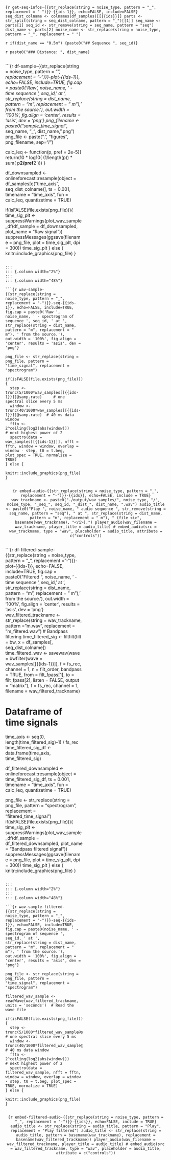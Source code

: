 ```{r get-seq-infos-{{str_replace(string = noise_type, pattern = "_", replacement = "-")}}-{{ids-1}}, echo=FALSE, include=FALSE}
seq_dist_colname <- colnames(df_samples)[[{{ids}}]]
parts <- str_split(string = seq_dist_colname, pattern = "_")[[1]]
seq_name <- parts[1]
seq_id <- str_remove(string = seq_name, pattern = "seq")
dist_name <- parts[2]
noise_name <- str_replace(string = noise_type, pattern = "_", replacement = " ")
```

`r if(dist_name == "0.5m") {paste0("## Sequence ", seq_id)}`

`r paste0("### Distance: ", dist_name)`

::: {}
::: {.column width="48%"}

```{r df-sample-{{str_replace(string = noise_type, pattern = "_", replacement = "-")}}-plot-{{ids-1}}, echo=FALSE, include=TRUE, fig.cap = paste0('Raw ', noise_name, ' - time sequence ', seq_id, ' at ', str_replace(string = dist_name, pattern = "m", replacement = " m"), ' from the source.'), out.width = '100%', fig.align = 'center', results = 'asis', dev = 'png'}
png_filename <- paste0("sample_time_signal_", seq_name, "_", dist_name, ".png")
png_file <- paste(".", "figures", png_filename, sep="/")

calc_leq <- function(p, pref = 2e-5){
  return(10 * log10( (1/length(p)) * sum( p**2/pref**2 )))
}

df_downsampled <- onlineforecast::resample(object = df_samples[c("time_axis", seq_dist_colname)], ts = 0.001, timename = "time_axis", fun = calc_leq, quantizetime = TRUE)

if(isFALSE(file.exists(png_file))){
  time_sig_plt <- suppressWarnings(plot_wav_sample_df(df_sample = df_downsampled, plot_name = "Raw signal"))
  suppressMessages(ggsave(filename = png_file, 
                          plot = time_sig_plt, 
                          dpi = 300))
  time_sig_plt
} else {
  knitr::include_graphics(png_file)
}
```

:::
::: {.column width="2%"}
:::
::: {.column width="48%"}

```{r wav-sample-{{str_replace(string = noise_type, pattern = "_", replacement = "-")}}-seq-{{ids-1}}, echo=FALSE, include=TRUE, fig.cap = paste0('Raw ', noise_name, ' - spectrogram of sequence ', seq_id, ' at ', str_replace(string = dist_name, pattern = "m", replacement = " m"), ' from the source.'), out.width = '100%', fig.align = 'center', results = 'asis', dev = 'png'}

png_file <- str_replace(string = png_file, pattern = "time_signal", replacement = "spectrogram")

if(isFALSE(file.exists(png_file))){
  step <- trunc(5/1000*wav_samples[[{{ids-1}}]]@samp.rate)     # one spectral slice every 5 ms
  window <- trunc(40/1000*wav_samples[[{{ids-1}}]]@samp.rate)  # 40 ms data window
  fftn <- 2^ceiling(log2(abs(window)))       # next highest power of 2
  spectro(data = wav_samples[[{{ids-1}}]], nfft = fftn, window = window, overlap = window - step, t0 = t.beg, plot_spec = TRUE, normalize = TRUE)
} else {
  knitr::include_graphics(png_file)
}
```

:::
:::

<div style="text-align: center;">
```{r embed-audio-{{str_replace(string = noise_type, pattern = "_", replacement = "-")}}-{{ids}}, echo=FALSE, include = TRUE}
wav_trackname <- paste0("./output/wav_samples/", noise_type, "/", noise_type, "_seq_", seq_id, "_dist_", dist_name, ".wav")
audio_title <- paste0("Play ", noise_name, " audio sequence ", str_remove(string = seq_name, pattern = "seq"), " at ", str_replace(string = dist_name, pattern = "m", replacement = " m"), " (file <i>", basename(wav_trackname), "</i>).")
player_audio(wav_filename = wav_trackname, player_title = audio_title)
# embed_audio(src = wav_trackname, type = "wav", placeholder = audio_title, attribute = c("controls"))
```
</div>

::: {}
::: {.column width="48%"}

```{r df-filtered-sample-{{str_replace(string = noise_type, pattern = "_", replacement = "-")}}-plot-{{ids-1}}, echo=FALSE, include=TRUE, fig.cap = paste0("Filtered ", noise_name, ' - time sequence ', seq_id, ' at ', str_replace(string = dist_name, pattern = "m", replacement = " m"), ' from the source.'), out.width = '100%', fig.align = 'center', results = 'asis', dev = 'png'}
wav_filtered_trackname <- str_replace(string = wav_trackname, pattern = "m.wav", replacement = "m_filtered.wav")
# Bandpass filtering
time_filtered_sig <- filtfilt(filt = bw, x = df_samples[, seq_dist_colname])
time_filtered_wav <- savewav(wave = bwfilter(wave = wav_samples[[{{ids-1}}]], f = fs_rec, channel = 1, n = filt_order, bandpass = TRUE, from = filt_fpass[1], to = filt_fpass[2], listen = FALSE, output = "matrix"), f = fs_rec, channel = 1, filename = wav_filtered_trackname)

# Dataframe of time signals
time_axis <- seq(0, length(time_filtered_sig)-1) / fs_rec
time_filtered_sig_df <- data.frame(time_axis, time_filtered_sig)

df_filtered_downsampled <- onlineforecast::resample(object = time_filtered_sig_df, ts = 0.001, timename = "time_axis", fun = calc_leq, quantizetime = TRUE)

png_file <- str_replace(string = png_file, pattern = "spectrogram", replacement = "filtered_time_signal")
if(isFALSE(file.exists(png_file))){
  time_sig_plt <- suppressWarnings(plot_wav_sample_df(df_sample = df_filtered_downsampled, plot_name = "Bandpass filtered signal"))
  suppressMessages(ggsave(filename = png_file, 
                          plot = time_sig_plt, 
                          dpi = 300))
  time_sig_plt
} else {
  knitr::include_graphics(png_file)
}
```

:::
::: {.column width="2%"}
:::
::: {.column width="48%"}

```{r wav-sample-filtered-{{str_replace(string = noise_type, pattern = "_", replacement = "-")}}-seq-{{ids-1}}, echo=FALSE, include=TRUE, fig.cap = paste0(noise_name, ' - spectrogram of sequence ', seq_id, ' at ', str_replace(string = dist_name, pattern = "m", replacement = " m"), ' from the source.'), out.width = '100%', fig.align = 'center', results = 'asis', dev = 'png'}

png_file <- str_replace(string = png_file, pattern = "time_signal", replacement = "spectrogram")

filtered_wav_sample <- readWave(wav_filtered_trackname, units = 'seconds')  # Read the wave file

if(isFALSE(file.exists(png_file))){
  step <- trunc(5/1000*filtered_wav_sample@samp.rate)     # one spectral slice every 5 ms
  window <- trunc(40/1000*filtered_wav_sample@samp.rate)  # 40 ms data window
  fftn <- 2^ceiling(log2(abs(window)))       # next highest power of 2
  spectro(data = filtered_wav_sample, nfft = fftn, window = window, overlap = window - step, t0 = t.beg, plot_spec = TRUE, normalize = TRUE)
} else {
  knitr::include_graphics(png_file)
}
```

:::
:::

<div style="text-align: center;">
```{r embed-filtered-audio-{{str_replace(string = noise_type, pattern = "_", replacement = "-")}}-{{ids}}, echo=FALSE, include = TRUE}
audio_title <- str_replace(string = audio_title, pattern = "Play", replacement = "Play filtered")
audio_title <- str_replace(string = audio_title, pattern = basename(wav_trackname), replacement = basename(wav_filtered_trackname))
player_audio(wav_filename = wav_filtered_trackname, player_title = audio_title)
# embed_audio(src = wav_filtered_trackname, type = "wav", placeholder = audio_title, attribute = c("controls"))
```
</div>